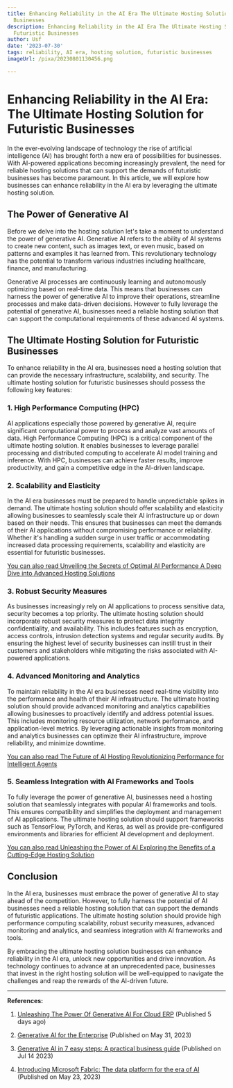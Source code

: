```yaml
---
title: Enhancing Reliability in the AI Era The Ultimate Hosting Solution for Futuristic
  Businesses
description: Enhancing Reliability in the AI Era The Ultimate Hosting Solution for
  Futuristic Businesses
author: Usf
date: '2023-07-30'
tags: reliability, AI era, hosting solution, futuristic businesses
imageUrl: /pixa/20230801130456.png

---
```

# Enhancing Reliability  in the AI Era:  The Ultimate Hosting Solution for Futuristic Businesses

In the ever-evolving landscape of technology the rise  of artificial intelligence (AI) has brought forth a new era of  possibilities for businesses. With AI-powered applications becoming increasingly prevalent, the need for reliable hosting solutions  that  can support the demands of futuristic businesses has become paramount. In this article, we will explore how businesses can enhance  reliability in the AI  era by leveraging the  ultimate hosting solution.

## The Power of Generative AI

Before  we delve into the hosting solution let's take a  moment to understand the power of generative AI. Generative AI refers to the ability of AI systems to create new content, such as images text,  or even music,  based on patterns and examples it has learned from. This revolutionary technology  has the potential to transform various industries including healthcare,  finance, and manufacturing.

Generative AI processes  are continuously learning and autonomously  optimizing  based on real-time data. This means that businesses can harness the power of generative AI to improve their operations, streamline processes and make data-driven decisions. However  to fully leverage the potential of generative AI, businesses need a reliable hosting  solution that can support the computational requirements of these advanced AI systems.

## The  Ultimate Hosting Solution  for Futuristic Businesses

To enhance reliability in the AI  era, businesses need  a hosting solution that can provide the necessary infrastructure, scalability, and security. The ultimate  hosting solution for  futuristic businesses should possess  the following key features:

### 1. High  Performance Computing (HPC)

AI applications especially those powered by generative AI, require significant computational power  to process and analyze vast amounts of data. High Performance Computing  (HPC) is a critical component of  the ultimate hosting solution. It enables businesses to leverage parallel  processing and distributed computing to accelerate AI model training and inference. With  HPC, businesses can achieve faster results,  improve productivity, and gain a competitive  edge in the AI-driven landscape.

### 2. Scalability  and Elasticity

In the AI era businesses must be prepared to handle unpredictable spikes in demand. The ultimate hosting  solution should offer scalability and elasticity allowing businesses to  seamlessly scale their AI infrastructure up or down based on their needs. This ensures that businesses can meet the demands of their AI  applications without compromising performance or reliability. Whether it's handling a sudden  surge  in user traffic or accommodating increased data processing requirements, scalability and elasticity  are essential for futuristic businesses.

[You can also read Unveiling the Secrets  of Optimal AI Performance A  Deep Dive into Advanced Hosting Solutions](Unveiling%20the%20Secrets%20of%20Optimal%20AI%20Performance%20A%20Deep%20Dive%20into%20Advanced%20Hosting%20Solutions)


### 3. Robust Security Measures

As businesses increasingly rely on AI  applications to process  sensitive data, security  becomes a top priority. The ultimate hosting solution should incorporate  robust security measures to protect data integrity confidentiality, and availability. This includes features such as encryption, access controls, intrusion detection systems and regular security audits. By ensuring the highest level of  security businesses can instill trust in their customers and stakeholders  while mitigating the risks associated with AI-powered applications.

###  4. Advanced Monitoring and Analytics

To maintain reliability  in the AI era businesses need  real-time visibility into the performance and health of their AI infrastructure. The ultimate hosting solution should provide advanced monitoring and analytics capabilities allowing businesses to proactively identify and address  potential issues. This includes monitoring resource utilization, network performance, and application-level metrics. By leveraging  actionable insights from monitoring and analytics businesses can optimize their AI infrastructure, improve reliability, and minimize downtime.

[You  can also  read The Future of AI Hosting Revolutionizing Performance for Intelligent Agents](The%20Future%20of%20AI%20Hosting%20Revolutionizing%20Performance%20for%20Intelligent%20Agents)


### 5. Seamless Integration with  AI Frameworks and Tools

To fully leverage the power of generative AI, businesses  need a hosting  solution that seamlessly integrates with  popular AI frameworks and tools. This ensures compatibility  and simplifies the deployment and management of AI applications. The ultimate  hosting solution  should support frameworks such as TensorFlow, PyTorch, and Keras, as well as provide pre-configured environments and libraries for efficient AI development and deployment.

[You can also  read Unleashing the Power of AI Exploring  the Benefits  of a  Cutting-Edge Hosting Solution](Unleashing%20the%20Power%20of%20AI%20Exploring%20the%20Benefits%20of%20a%20Cutting-Edge%20Hosting%20Solution)


## Conclusion

In  the AI era,  businesses must embrace the power of generative AI to stay ahead of the competition. However, to fully harness the potential of AI businesses need a reliable hosting solution that can  support the demands of futuristic applications.  The ultimate hosting  solution should provide high performance computing scalability, robust security measures, advanced monitoring and analytics, and seamless integration with  AI frameworks and tools.

By embracing the ultimate hosting solution businesses can enhance reliability in the AI era, unlock new opportunities and  drive innovation. As technology continues to advance at  an unprecedented pace, businesses that invest in the  right hosting solution will be well-equipped to navigate the challenges and  reap the rewards of the AI-driven future.

---

**References:**

1. [Unleashing The Power Of Generative AI  For Cloud ERP](https://www.forbes.com/sites/sap/2023/07/27/unleashing-the-power-of-generative-ai-for-cloud-erp/?sh=55284096586b) (Published 5  days ago)

2. [Generative AI for the Enterprise](https://blog.cloudera.com/generative-ai-for-the-enterprise/)  (Published on May 31, 2023)

3. [Generative AI in 7 easy steps: A  practical business guide](https://www.sage.com/en-us/blog/generative-ai-in-7-easy-steps-a-practical-business-guide/) (Published on Jul 14 2023)

4. [Introducing Microsoft Fabric: The data platform for the era of AI](https://azure.microsoft.com/en-us/blog/introducing-microsoft-fabric-data-analytics-for-the-era-of-ai/) (Published on May 23, 2023)